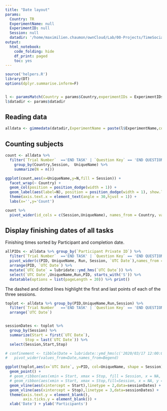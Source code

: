 ```yaml
---
title: "Date layout"
params:
  Country: TR
  ExperimentName: null
  ExperimentID: null
  Session: null    
  datadir: '/home/maximilien.chaumon/ownCloud/Lab/00-Projects/TimeSocialDistancing/DATA'
output:
  html_notebook:
    code_folding: hide
    df_print: paged
    toc: yes
---
```




```r
source('helpers.R')
library(DT)
options(dplyr.summarise.inform=F)


l <- paramsMatch(Country = params$Country,experimentIDs = ExperimentIDs)
l$datadir <- params$datadir


```

## Reading data

```r
alldata <- gimmedata(datadir,ExperimentName = paste(l$ExperimentName,collapse = '|'), verbose = F)
```

## Counting subjects
```r
count <- alldata %>% 
  filter(`Trial Number`  =='END TASK' | `Question Key` == 'END QUESTIONNAIRE') %>%
    group_by(Country,Session,  UniqueName) %>%
    summarize(N = n())

ggplot(count,aes(x=UniqueName,y=N,fill = Session)) +
  facet_wrap(~ Country) +
  geom_col(position = position_dodge(width = 1)) +
  geom_label(aes(label=N), position = position_dodge(width = 1), show.legend = F) +
  theme(axis.text.x = element_text(angle = 30,hjust = 1)) +
  labs(x='',y='Count')
```

```r
count %>%
  pivot_wider(id_cols = c(Session,UniqueName), names_from = Country, values_from=N) 
```

## Display finishing dates of all tasks

Finishing times sorted by Participant and completion date.

```r

allPIDs <- alldata %>% group_by(`Participant Private ID`) %>%
  filter(`Trial Number`  =='END TASK' | `Question Key` == 'END QUESTIONNAIRE') %>%
  pivot_wider(c(PID, UniqueName, Run, Session, `UTC Date`),names_from = Session, values_from = `Participant Private ID`, values_fn = function(x){paste(x,collapse=' ')}) %>%
  arrange(PID, `UTC Date`) %>%
  mutate(`UTC Date` = lubridate::ymd_hms(`UTC Date`)) %>%
  select(`UTC Date`,UniqueName,Run,PID, starts_with('S')) %>%
  datatable(options = list(pageLength = 20)) %>% print()
```

The dashed and dotted lines highlight the first and last points of each of the three sessions.


```r
toplot <- alldata %>% group_by(PID,UniqueName,Run,Session) %>%
  filter(`Trial Number`  =='END TASK' | `Question Key` == 'END QUESTIONNAIRE') %>%
  arrange(`UTC Date`) 


sessionDates <- toplot %>%
  group_by(Session) %>%
  summarize(Start = first(`UTC Date`),
         Stop = last(`UTC Date`)) %>%
  select(Session,Start,Stop)

# confinement <- tibble(Date = lubridate::ymd_hms(c('2020/03/17 12:00:00','2020/05/11 23:59:59','2020/10/30 00:00:00', '2020/12/15 23:59:59'),tz = 'CET'), Session = c(1,1,2,2), Begend = c('Start','Stop','Start','Stop')) %>%
#   pivot_wider(values_from=Date,names_from=Begend)

ggplot(toplot,aes(x=`UTC Date`, y=PID, col=UniqueName, shape = Session)) +
  geom_point() +
  # geom_ribbon(aes(xmin = Start, xmax = Stop, fill = Session, x = NA, y = NA, col = NA, shape = NA), data=sessionDates) +
  # geom_ribbon(aes(xmin = Start, xmax = Stop,fill=Session, x = NA, y = NA, col = NA, shape = NA), data=confinement) +
  geom_vline(aes(xintercept = Start),linetype = 2,data=sessionDates) +
  geom_vline(aes(xintercept = Stop),linetype = 3,data=sessionDates) +
  theme(axis.text.y = element_blank(),
        axis.ticks.y = element_blank()) +
  xlab('Date') + ylab('Participants')
```
